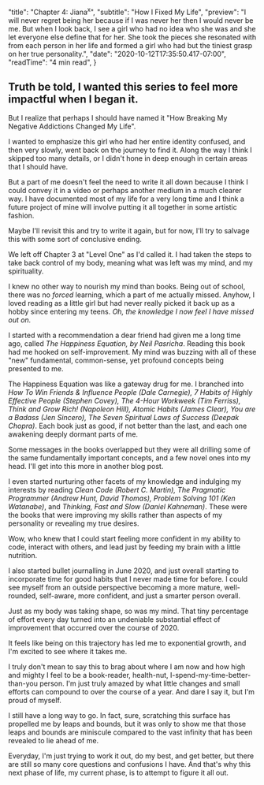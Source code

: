 
  "title": "Chapter 4: Jiana<sup>x</sup>",
  "subtitle": "How I Fixed My Life",
  "preview": "I will never regret being her because if I was never her then I would never be me. But when I look back, I see a girl who had no idea who she was and she let everyone else define that for her. She took the pieces she resonated with from each person in her life and formed a girl who had but the tiniest grasp on her true personality.",
  "date": "2020-10-12T17:35:50.417-07:00",
  "readTime": "4 min read",
}


<div>
  <h2 className="lead">Truth be told, I wanted this series to feel more impactful when I began it.</h2> 
  <p>But I realize that perhaps I should have named it &quot;How Breaking My Negative Addictions Changed My Life&quot;.</p>
  <p>I wanted to emphasize this girl who had her entire identity confused, and then very slowly, went back on the journey to find it. Along the way I think I skipped too many details, or I didn&#39;t hone in deep enough in certain areas that I should have.</p>
  <p>But a part of me doesn&#39;t feel the need to write it all down because I think I could convey it in a video or perhaps another medium in a much clearer way. I have documented most of my life for a very long time and I think a future project of mine will involve putting it all together in some artistic fashion.</p>
  <p>Maybe I&#39;ll revisit this and try to write it again, but for now, I&#39;ll try to salvage this with some sort of conclusive ending.</p>
  <p>We left off Chapter 3 at &quot;Level One&quot; as I&#39;d called it. I had taken the steps to take back control of my body, meaning what was left was my mind, and my spirituality.</p>
  <p>I knew no other way to nourish my mind than books. Being out of school, there was no <em>forced</em> learning, which a part of me actually missed. Anyhow, I loved reading as a little girl but had never really picked it back up as a hobby since entering my teens. <em>Oh, the knowledge I now feel I have missed out on.</em></p>
  <p>I started with a recommendation a dear friend had given me a long time ago, called <em>The Happiness Equation, by Neil Pasricha</em>. Reading this book had me hooked on self-improvement. My mind was buzzing with all of these &quot;new&quot; fundamental, common-sense, yet profound concepts being presented to me.</p>
  <p>The Happiness Equation was like a gateway drug for me. I branched into <em>How To Win Friends &amp; Influence People (Dale Carnegie), 7 Habits of Highly Effective People (Stephen Covey), The 4-Hour Workweek (Tim Ferriss), Think and Grow Rich! (Napoleon Hill), Atomic Habits (James Clear), You are a Badass (Jen Sincero), The Seven Spiritual Laws of Success (Deepak Chopra)</em>. Each book just as good, if not better than the last, and each one awakening deeply dormant parts of me.</p>
  <p>Some messages in the books overlapped but they were all drilling some of the same fundamentally important concepts, and a few novel ones into my head. I&#39;ll get into this more in another blog post.</p>
  <p>I even started nurturing other facets of my knowledge and indulging my interests by reading <em>Clean Code (Robert C. Martin), The Pragmatic Programmer (Andrew Hunt, David Thomas), Problem Solving 101 (Ken Watanabe)</em>, and <em>Thinking, Fast and Slow (Daniel Kahneman)</em>. These were the books that were improving my skills rather than aspects of my personality or revealing my true desires.</p>
  <p>Wow, who knew that I could start feeling more confident in my ability to code,  interact with others, and lead just by feeding my brain with a little nutrition.</p>
  <p>I also started bullet journalling in June 2020, and just overall starting to incorporate time for good habits that I never made time for before. I could see myself from an outside perspective becoming a more mature, well-rounded, self-aware, more confident, and just a smarter person overall.</p>
  <p>Just as my body was taking shape, so was my mind. That tiny percentage of effort every day turned into an undeniable substantial effect of improvement that occurred over the course of 2020.</p>
  <p>It feels like being on this trajectory has led me to exponential growth, and I&#39;m excited to see where it takes me.</p>
  <p>I truly don&#39;t mean to say this to brag about where I am now and how high and mighty I feel to be a book-reader, health-nut, I-spend-my-time-better-than-you person. I&#39;m just truly amazed by what little changes and small efforts can compound to over the course of a year. And dare I say it, but I&#39;m proud of myself.</p>
  <p>I still have a long way to go. In fact, sure, scratching this surface has propelled me by leaps and bounds, but it was only to show me that those leaps and bounds are miniscule compared to the vast infinity that has been revealed to lie ahead of me.</p>
  <p>Everyday, I&#39;m just trying to work it out, do my best, and get better, but there are still so many core questions and confusions I have. And that&#39;s why this next phase of life, my current phase, is to attempt to figure it all out.</p>
</div> 
